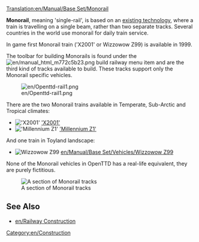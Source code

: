 [[Translation:en/Manual/Base Set/Monorail]]
{{en/types of railways}}

'''Monorail''', meaning 'single-rail', is based on an [https://www.wikipedia.org/wiki/Monorail existing technology], where a train is travelling on a single beam, rather than two separate tracks. Several countries in the world use monorail for daily train service.

In game first Monorail train ('X2001' or Wizzowow Z99) is available in 1999.

The toolbar for building Monorails is found under the [[File:en/manual html m772c5b23.png]] build railway menu item and are the third kind of tracks available to build. These tracks support only the Monorail specific vehicles.

[[File:en/Openttd-rail1.png|none]]

There are the two Monorail trains available in Temperate, Sub-Arctic and Tropical climates:
*[[File:en/X2001.png|'X2001']] [[en/Manual/Base Set/Vehicles/X2001|'X2001']]
*[[File:en/Millenniumz1.png|'Millennium Z1']] [[en/millennium Z1|'Millennium Z1']]
And one train in Toyland landscape:
*[[File:en/Wizzowowz99.png|Wizzowow Z99]] [[en/Manual/Base Set/Vehicles/Wizzowow Z99]]

None of the Monorail vehicles in OpenTTD has a real-life equivalent, they are purely fictitious.

[[File:en/MonorialTemp.png|none|frame|A section of Monorail tracks]]

==See Also==
*[[en/Railway Construction]]

[[Category:en/Construction]]